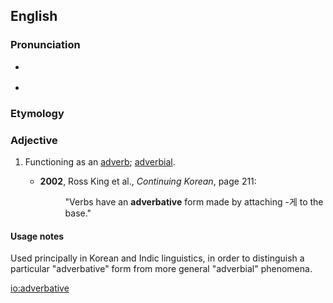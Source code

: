 ==English==

===Pronunciation===
* {{a|GenAm}} {{IPA|/ædˈvɝbətɪv/|lang=en}}
* {{a|RP}} {{IPA|/ədˈvɜːbətɪv/|lang=en}}

===Etymology===
{{suffix|adverb|ative|lang=en}}

===Adjective===
{{en-adj|-}}

# {{lb|en|grammar}} Functioning as an [[adverb]]; [[adverbial]].
#* '''2002''', Ross King et al., ''Continuing Korean'', page 211:
#*: "Verbs have an '''adverbative''' form made by attaching -게 to the base."

====Usage notes====
Used principally in Korean and Indic linguistics, in order to distinguish a particular "adverbative" form from more general "adverbial" phenomena.

[[io:adverbative]]